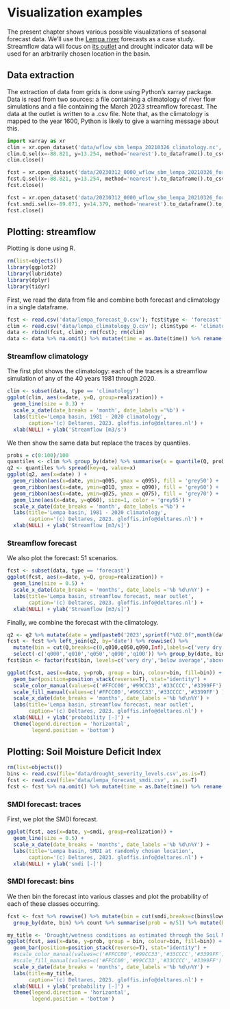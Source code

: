 # Visualization examples {#sec-seasonal-forecast-visualization}

The present chapter shows various possible visualizations of seasonal forecast data. We'll use the [Lempa river](https://en.wikipedia.org/wiki/Lempa_River) forecasts as a case study. Streamflow data will focus on [its outlet](https://goo.gl/maps/g3ZYN8eQz4oKN6d89) and drought indicator data will be used for an arbitrarily chosen location in the basin.

## Data extraction
The extraction of data from grids is done using Python's xarray package. Data is read from two sources: a file containing a climatology of river flow simulations and a file containing the March 2023 streamflow forecast. The data at the outlet is written to a .csv file. Note that, as the climatology is mapped to the year 1600, Python is likely to give a warning message about this.

```python
import xarray as xr
clim = xr.open_dataset('data/wflow_sbm_lempa_20210326_climatology.nc', mask_and_scale=True)
clim.Q.sel(x=-88.821, y=13.254, method='nearest').to_dataframe().to_csv('data/lempa_climatology_Q.csv')
clim.close()

fcst = xr.open_dataset('data/20230312_0000_wflow_sbm_lempa_20210326_forecast_seas5.nc', mask_and_scale=True)
fcst.Q.sel(x=-88.821, y=13.254, method='nearest').to_dataframe().to_csv('data/lempa_forecast_Q.csv')
fcst.close()

fcst = xr.open_dataset('data/20230312_0000_wflow_sbm_lempa_20210326_forecast_seas5_drought_indicators.nc', mask_and_scale=True)
fcst.smdi.sel(x=-89.071, y=14.379, method='nearest').to_dataframe().to_csv('data/lempa_forecast_smdi.csv')
fcst.close()
```

## Plotting: streamflow

Plotting is done using R.
```r
rm(list=objects())
library(ggplot2)
library(lubridate)
library(dplyr)
library(tidyr)
```

First, we read the data from file and combine both forecast and climatology in a single dataframe.
```r
fcst <- read.csv('data/lempa_forecast_Q.csv'); fcst$type <- 'forecast'
clim <- read.csv('data/lempa_climatology_Q.csv'); clim$type <- 'climatology'
data <- rbind(fcst, clim); rm(fcst); rm(clim)
data <- data %>% na.omit() %>% mutate(time = as.Date(time)) %>% rename(date = time)
```

### Streamflow climatology
The first plot shows the climatology: each of the traces is a streamflow simulation of any of the 40 years 1981 through 2020.
```r
clim <- subset(data, type == 'climatology')
ggplot(clim, aes(x=date, y=Q, group=realization)) +
  geom_line(size = 0.3) +
  scale_x_date(date_breaks = 'month', date_labels ='%b') +
  labs(title='Lempa basin, 1981 - 2020 climatology',
       caption='(c) Deltares, 2023. gloffis.info@deltares.nl') +
  xlab(NULL) + ylab('Streamflow [m3/s')
```

We then show the same data but replace the traces by quantiles.
```r
probs = c(0:100)/100
quantiles <- clim %>% group_by(date) %>% summarise(x = quantile(Q, probs), q = paste0('q',sprintf('%03.0f',probs*100)))
q2 <- quantiles %>% spread(key=q, value=x)
ggplot(q2, aes(x=date) ) +
  geom_ribbon(aes(x=date, ymin=q005, ymax = q095), fill = 'grey50') +
  geom_ribbon(aes(x=date, ymin=q010, ymax = q090), fill = 'grey60') +
  geom_ribbon(aes(x=date, ymin=q025, ymax = q075), fill = 'grey70') +
  geom_line(aes(x=date, y=q060), size=1, color = 'grey95') +
  scale_x_date(date_breaks = 'month', date_labels ='%b') +
  labs(title='Lempa basin, 1981 - 2020 climatology',
       caption='(c) Deltares, 2023. gloffis.info@deltares.nl') +
  xlab(NULL) + ylab('Streamflow [m3/s]')
```
### Streamflow forecast
We also plot the forecast: 51 scenarios.
```r
fcst <- subset(data, type == 'forecast')
ggplot(fcst, aes(x=date, y=Q, group=realization)) +
  geom_line(size = 0.5) +
  scale_x_date(date_breaks = 'months', date_labels ='%b %d\n%Y') +
  labs(title='Lempa basin, streamflow forecast, near outlet',
       caption='(c) Deltares, 2023. gloffis.info@deltares.nl') +
  xlab(NULL) + ylab('Streamflow [m3/s]')
```
Finally, we combine the forecast with the climatology.
```r
q2 <- q2 %>% mutate(date = ymd(paste0('2023',sprintf("%02.0f",month(date)),sprintf("%02.0f",day(date)))))
fcst <- fcst %>% left_join(q2, by='date') %>% rowwise() %>%
  mutate(bin = cut(Q,breaks=c(0,q010,q050,q090,Inf),labels=c('very dry','below average','above average','very wet'))) %>%
  select(-c('q000','q010','q050','q090','q100')) %>% group_by(date, bin) %>% count %>% summarise(prob = n/51)
fcst$bin <- factor(fcst$bin, levels=c('very dry','below average','above average','very wet'))

ggplot(fcst, aes(x=date, y=prob, group = bin, colour=bin, fill=bin)) +
  geom_bar(position=position_stack(reverse=T), stat="identity") +
  scale_color_manual(values=c('#FFCC00','#99CC33','#33CCCC','#3399FF') ) +
  scale_fill_manual(values=c('#FFCC00','#99CC33','#33CCCC','#3399FF') ) +
  scale_x_date(date_breaks = 'months', date_labels ='%b %d\n%Y') +
  labs(title='Lempa basin, streamflow forecast, near outlet',
       caption='(c) Deltares, 2023. gloffis.info@deltares.nl') +
  xlab(NULL) + ylab('probability [-]') +
  theme(legend.direction = 'horizontal',
        legend.position = 'bottom')
```

## Plotting: Soil Moisture Deficit Index
```r
rm(list=objects())
bins <- read.csv(file='data/drought_severity_levels.csv',as.is=T)
fcst <- read.csv(file='data/lempa_forecast_smdi.csv', as.is=T)
fcst <- fcst %>% na.omit() %>% mutate(time = as.Date(time)) %>% rename(date = time)
```

### SMDI forecast: traces
First, we plot the SMDI forecast.
```r
ggplot(fcst, aes(x=date, y=smdi, group=realization)) +
  geom_line(size = 0.5) +
  scale_x_date(date_breaks = 'months', date_labels ='%b %d\n%Y') +
  labs(title='Lempa basin, SMDI at randomly chosen location',
       caption='(c) Deltares, 2023. gloffis.info@deltares.nl') +
  xlab(NULL) + ylab('smdi [-]')
```

### SMDI forecast: bins
We then bin the forecast into various classes and plot the probability of each of these classes occurring.
```r
fcst <- fcst %>% rowwise() %>% mutate(bin = cut(smdi,breaks=c(bins$lower_bound,Inf),labels=bins$category)) %>%
  group_by(date, bin) %>% count %>% summarise(prob = n/51) %>% mutate(bin = factor(bin, levels=bins$category))

my_title <- 'Drought/wetness conditions as estimated through the Soil Moisture Deficit Index'
ggplot(fcst, aes(x=date, y=prob, group = bin, colour=bin, fill=bin)) +
  geom_bar(position=position_stack(reverse=T), stat="identity") +
  #scale_color_manual(values=c('#FFCC00','#99CC33','#33CCCC','#3399FF') ) +
  #scale_fill_manual(values=c('#FFCC00','#99CC33','#33CCCC','#3399FF') ) +
  scale_x_date(date_breaks = 'months', date_labels ='%b %d\n%Y') +
  labs(title=my_title,
       caption='(c) Deltares, 2023. gloffis.info@deltares.nl') +
  xlab(NULL) + ylab('probability [-]') +
  theme(legend.direction = 'horizontal',
        legend.position = 'bottom')
```

